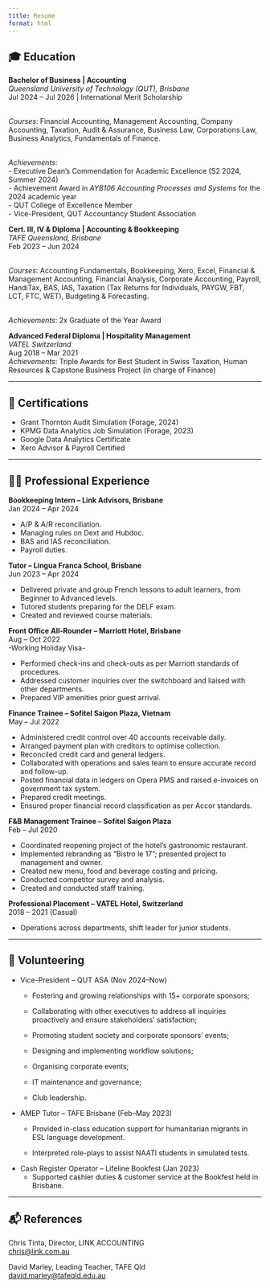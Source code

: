 ```yaml
---
title: Resume
format: html
---
```


## 🎓 Education

**Bachelor of Business \| Accounting**\
*Queensland University of Technology (QUT), Brisbane*\
Jul 2024 – Jul 2026 \| International Merit Scholarship

\
*Courses*: Financial Accounting, Management Accounting, Company Accounting, Taxation, Audit & Assurance, Business Law, Corporations Law, Business Analytics, Fundamentals of Finance.

\
*Achievements*:\
- Executive Dean’s Commendation for Academic Excellence (S2 2024, Summer 2024)\
- Achievement Award in *AYB106 Accounting Processes and Systems* for the 2024 academic year\
- QUT College of Excellence Member\
- Vice-President, QUT Accountancy Student Association

**Cert. III, IV & Diploma \| Accounting & Bookkeeping**\
*TAFE Queensland, Brisbane*\
Feb 2023 – Jun 2024

\
*Courses*: Accounting Fundamentals, Bookkeeping, Xero, Excel, Financial & Management Accounting, Financial Analysis, Corporate Accounting, Payroll, HandiTax, BAS, IAS, Taxation (Tax Returns for Individuals, PAYGW, FBT, LCT, FTC, WET), Budgeting & Forecasting.

\
*Achievements*: 2x Graduate of the Year Award

**Advanced Federal Diploma \| Hospitality Management**\
*VATEL Switzerland*\
Aug 2018 – Mar 2021\
*Achievements*: Triple Awards for Best Student in Swiss Taxation, Human Resources & Capstone Business Project (in charge of Finance)

------------------------------------------------------------------------

## 📂 Certifications

-   Grant Thornton Audit Simulation (Forage, 2024)
-   KPMG Data Analytics Job Simulation (Forage, 2023)
-   Google Data Analytics Certificate
-   Xero Advisor & Payroll Certified

------------------------------------------------------------------------

## 👨‍💼 Professional Experience

**Bookkeeping Intern – Link Advisors, Brisbane**\
Jan 2024 – Apr 2024

-   A/P & A/R reconciliation.
-   Managing rules on Dext and Hubdoc.
-   BAS and IAS reconciliation.
-   Payroll duties.

**Tutor – Lingua Franca School, Brisbane**\
Jun 2023 – Apr 2024

-   Delivered private and group French lessons to adult learners, from Beginner to Advanced levels.
-   Tutored students preparing for the DELF exam.
-   Created and reviewed course materials.

**Front Office All-Rounder – Marriott Hotel, Brisbane**\
Aug – Oct 2022\
-Working Holiday Visa-

-   Performed check-ins and check-outs as per Marriott standards of procedures.
-   Addressed customer inquiries over the switchboard and liaised with other departments.
-   Prepared VIP amenities prior guest arrival.

**Finance Trainee – Sofitel Saigon Plaza, Vietnam**\
May – Jul 2022

-   Administered credit control over 40 accounts receivable daily.
-   Arranged payment plan with creditors to optimise collection.
-   Reconciled credit card and general ledgers.
-   Collaborated with operations and sales team to ensure accurate record and follow-up.
-   Posted financial data in ledgers on Opera PMS and raised e-invoices on government tax system.
-   Prepared credit meetings.
-   Ensured proper financial record classification as per Accor standards.

**F&B Management Trainee – Sofitel Saigon Plaza**\
Feb – Jul 2020

-   Coordinated reopening project of the hotel’s gastronomic restaurant.
-   Implemented rebranding as “Bistro le 17”; presented project to management and owner.
-   Created new menu, food and beverage costing and pricing.
-   Conducted competitor survey and analysis.
-   Created and conducted staff training.

**Professional Placement – VATEL Hotel, Switzerland**\
2018 – 2021 (Casual)

-   Operations across departments, shift leader for junior students.

------------------------------------------------------------------------

## 🙌 Volunteering

-   Vice-President – QUT ASA (Nov 2024–Now)
    -   Fostering and growing relationships with 15+ corporate sponsors;

    -   Collaborating with other executives to address all inquiries proactively and ensure stakeholders' satisfaction;

    -   Promoting student society and corporate sponsors' events;

    -   Designing and implementing workflow solutions;

    -   Organising corporate events;

    -   IT maintenance and governance;

    -   Club leadership.
-   AMEP Tutor – TAFE Brisbane (Feb–May 2023)
    -   Provided in-class education support for humanitarian migrants in ESL language development.

    -   Interpreted role-plays to assist NAATI students in simulated tests.
-   Cash Register Operator – Lifeline Bookfest (Jan 2023)
    -   Supported cashier duties & customer service at the Bookfest held in Brisbane.\

------------------------------------------------------------------------

## 📬 References

Chris Tinta, Director, LINK ACCOUNTING\
[chris\@link.com.au](mailto:chris@link.com.au)

David Marley, Leading Teacher, TAFE Qld\
[david.marley\@tafeqld.edu.au](mailto:david.marley@tafeqld.edu.au)
